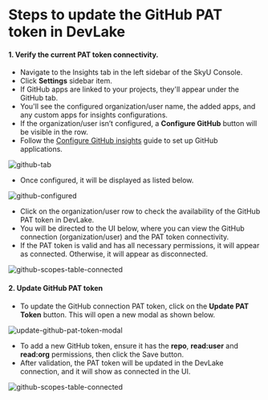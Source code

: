
# Steps to update the GitHub PAT token in DevLake

#### 1. Verify the current PAT token connectivity.

- Navigate to the Insights tab in the left sidebar of the SkyU Console.
- Click **Settings** sidebar item.
- If GitHub apps are linked to your projects, they'll appear under the GitHub tab.
- You'll see the configured organization/user name, the added apps, and any custom apps for insights configurations.
- If the organization/user isn’t configured, a **Configure GitHub** button will be visible in the row.
- Follow the [Configure GitHub insights](/docs/insights/github-configuration) guide to set up GitHub applications.

<Image
  src="/assets/images/insights/github/github-tab.png"
  alt="github-tab"
  width={1000}
  height={500}
/>

- Once configured, it will be displayed as listed below.

<Image
  src="/assets/images/insights/github/github-configured.png"
  alt="github-configured"
  width={1000}
  height={500}
/>

- Click on the organization/user row to check the availability of the GitHub PAT token in DevLake.
- You will be directed to the UI below, where you can view the GitHub connection (organization/user) and the PAT token connectivity.
- If the PAT token is valid and has all necessary permissions, it will appear as connected. Otherwise, it will appear as disconnected.

<Image
  src="/assets/images/insights/github/github-scopes-table-connected.png"
  alt="github-scopes-table-connected"
  width={1000}
  height={500}
/>

#### 2. Update GitHub PAT token

- To update the GitHub connection PAT token, click on the **Update PAT Token** button. This will open a new modal as shown below.

<Image
  src="/assets/images/insights/github/update-github-pat-token-modal.png"
  alt="update-github-pat-token-modal"
  width={1000}
  height={500}
/>

- To add a new GitHub token, ensure it has the **repo**, **read:user** and **read:org** permissions, then click the Save button.
- After validation, the PAT token will be updated in the DevLake connection, and it will show as connected in the UI.

<Image
  src="/assets/images/insights/github/github-scopes-table-connected.png"
  alt="github-scopes-table-connected"
  width={1000}
  height={500}
/>
